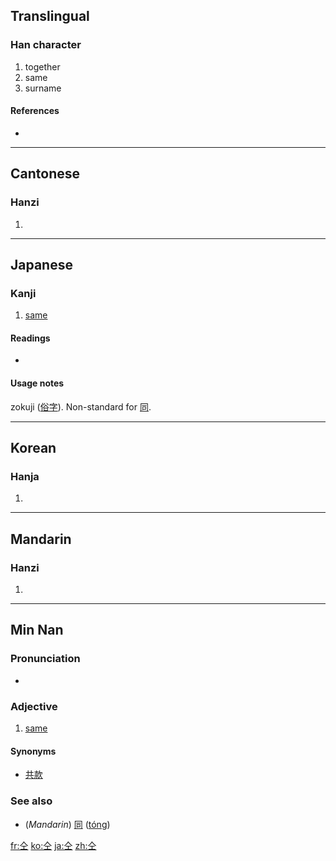 {{also|同}}
==Translingual==

===Han character===
{{Han char|rn=9|rad=人|as=03|sn=5|four=8010<sub>1</sub>|canj=人一 (OM), X人一 (XOM)}}

# together
#same
# surname

====References====
* {{Han ref|kx=0093.030|dkj=00378|dj=0196.070|hdz=10111.020|uh=4EDD|ud=20189|bh=C969|bd=51561}}

----

==Cantonese==

===Hanzi===
{{yue-hanzi|jyut=|y=tung4}}

# {{defn|Cantonese}}

----

==Japanese==
{{ja-see-also|同}}

===Kanji===
{{ja-kanji|grade=uc|rs=人03}}

# [[same]]

====Readings====
* {{ja-readings|on=[[どう]] (dō)|kun=[[おなじ]] (onaji)}}

====Usage notes====
zokuji ([[俗字]]). Non-standard for [[同]].

----

==Korean==

===Hanja===
{{ko-hanja|hangeul=동|rv=dong|mr=tong}}

# {{defn|Korean}}

----

==Mandarin==

===Hanzi===
{{cmn-hanzi|pin=[[tóng]] ([[tong2]])|wg=t'ung<sup>2</sup>}}

# {{defn|Mandarin}}

----

==Min Nan==

===Pronunciation===
* {{IPA|[kaŋ˧˥]|lang=nan}}

===Adjective===
{{nan-adj|t|poj=kâng|pojt=kang5|tra=仝|sim=仝|rs=人02}}

# [[same]]

====Synonyms====
* [[共款]]

===See also===
* (''Mandarin'') [[同]] ([[tóng]])


[[fr:仝]]
[[ko:仝]]
[[ja:仝]]
[[zh:仝]]